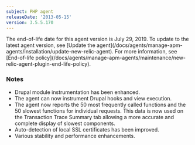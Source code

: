 ```yaml
---
subject: PHP agent
releaseDate: '2013-05-15'
version: 3.5.5.170
---
```


<Callout variant="important">
  The end-of-life date for this agent version is July 29, 2019. To update to the latest agent version, see [Update the agent](/docs/agents/manage-apm-agents/installation/update-new-relic-agent). For more information, see [End-of-life policy](/docs/agents/manage-apm-agents/maintenance/new-relic-agent-plugin-end-life-policy).
</Callout>

### Notes

* Drupal module instrumentation has been enhanced.
* The agent can now instrument Drupal hooks and view execution.
* The agent now reports the 50 most frequently called functions and the 50 slowest functions for individual requests. This data is now used on the Transaction Trace Summary tab allowing a more accurate and complete display of slowest components.
* Auto-detection of local SSL certificates has been improved.
* Various stability and performance enhancements.
